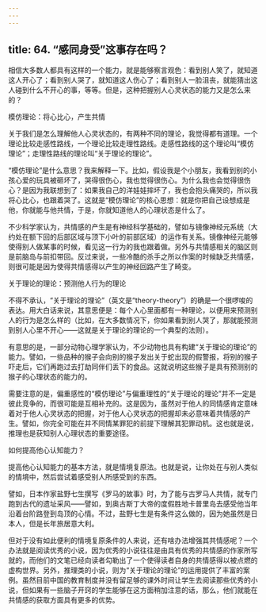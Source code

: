```yaml
---
---
---
```

title: 64. “感同身受”这事存在吗？
---




相信大多数人都具有这样的一个能力，就是能够察言观色：看到别人笑了，就知道这人开心了；看到别人哭了，就知道这人伤心了；看到别人一脸沮丧，就能猜出这人碰到什么不开心的事，等等。但是，这种把握别人心灵状态的能力又是怎么来的？





模仿理论：将心比心，产生共情


关于我们是怎么理解他人心灵状态的，有两种不同的理论，我觉得都有道理。一个理论比较走感性路线，一个理论比较走理性路线。走感性路线的这个理论叫“模仿理论”；走理性路线的理论叫“关于理论的理论”。

“模仿理论”是什么意思？我来解释一下。比如，假设我是个小朋友，我看到别的小孩心爱的玩具被砸坏了，哭得很伤心，我也觉得很伤心。为什么我也会觉得很伤心？是因为我联想到了：如果我自己的洋娃娃摔坏了，我也会抱头痛哭的，所以我将心比心，也跟着哭了。这就是“模仿理论”的核心思想：就是你把自己设想成是他，你就能与他共情，于是，你就知道他人的心理状态是什么了。

不少科学家认为，共情感的产生是有神经科学基础的，譬如与镜像神经元系统（大约处在额下回的后部区域与顶下小叶的前部区域）的运作有关系。镜像神经元能够使得别人做某事的时候，看见这一行为的我也跟着做。另外与共情感相关的脑区则是前脑岛与前扣带回。反过来说，一些冷酷的杀手之所以作案的时候缺乏共情感，则很可能是因为使得共情感得以产生的神经回路产生了畸变。





关于理论的理论：预测他人行为的理论


不得不承认，“关于理论的理论”（英文是“theory-theory”）的确是一个很啰唆的表达。用大白话来说，其意思便是：每个人心里面都有一种理论，以便用来预测别人的行为是怎么样的（比如，在大多数情况下，你如果看到别人哭了，那就能预测到别人心里不开心——这就是关于理论的理论的一个典型的法则）。

有意思的是，一部分动物心理学家认为，不少动物也具有构建“关于理论的理论”的能力。譬如，一些品种的猴子会向别的猴子发出关于蛇出现的假警报，将别的猴子吓走后，它们再跑过去打劫同伴们丢下的食品。这就说明这些猴子是具有预测别的猴子的心理状态的能力的。

需要注意的是，偏重感性的“模仿理论”与偏重理性的“关于理论的理论”并不一定是彼此竞争的，而很可能是互相补充的。这是因为，虽然对于他人的同情感肯定意味着对于他人心灵状态的把握，对于他人心灵状态的把握却未必意味着共情感的产生。譬如，你完全可能在并不同情某罪犯的前提下理解其犯罪动机。这也就是说，推理也是获知别人心理状态的重要途径。





如何提高他心认知能力？


提高他心认知能力的基本方法，就是情境复原法。也就是说，让你处在与别人类似的情境中，然后尝试着感受别人所感受到的东西。

譬如，日本作家盐野七生撰写《罗马的故事》时，为了能与古罗马人共情，就专门跑到古代的遗址采风——譬如，到奥古斯丁大帝的度假胜地卡普里岛去感受他当年沿着台阶路登到岛顶的心情。不过，盐野七生是有条件这么做的，因为她虽然是日本人，但是长年旅居意大利。

但对于没有如此便利的情境复原条件的人来说，还有啥办法增强其共情感呢？一个办法就是阅读优秀的小说，因为优秀的小说往往是由具有优秀的共情感的作家所写就的，而他们的文笔已经向读者勾勒出了一个使得读者自身的共情感得以被点燃的虚构世界。另外，推理类的小说，则为“关于理论的理论”的运用提供了丰富的案例。虽然目前中国的教育制度并没有留足够的课外时间让学生去阅读那些优秀的小说，但如果有一些脑子开窍的学生能够在这方面稍加注意的话，那么，他们就能在共情感的获取方面具有更多的优势。